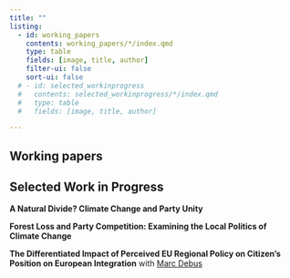```yaml
---
title: ""
listing: 
  - id: working_papers
    contents: working_papers/*/index.qmd
    type: table
    fields: [image, title, author]
    filter-ui: false
    sort-ui: false
  # - id: selected_workinprogress
  #   contents: selected_workinprogress/*/index.qmd    
  #   type: table
  #   fields: [image, title, author]

---
```


## Working papers

:::{#working_papers}
:::

<!-- :::{selected_workinprogress} -->
<!-- ::: -->

## Selected Work in Progress

::: {.callout-note icon="false" appearance="simple"}
**A Natural Divide? Climate Change and Party Unity**
:::

::: {.callout-note icon="false" appearance="simple"}
**Forest Loss and Party Competition: Examining the Local Politics of Climate Change**
:::

::: {.callout-note icon="false" appearance="simple"}
**The Differentiated Impact of Perceived EU Regional Policy on Citizen's Position on European Integration** with [Marc Debus](https://www.sowi.uni-mannheim.de/debus/team/lehrstuhlinhaber/)
:::